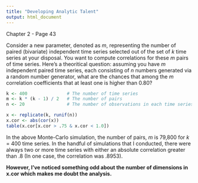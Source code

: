 ```yaml
---
title: "Developing Analytic Talent"
output: html_document
---
```


Chapter 2 - Page 43 

Consider a new parameter, denoted as *m*, representing the number of paired (bivariate) independent time series selected out of the set of *k* time series at your disposal.  You want to compute correlations for these *m* pairs of time series.  Here's a theoritical question:  assuming you have *m* independent paired time series, each consisting of *n* numbers generated via a random number generator, what are the chances that among the *m* correlation coefficients that at least one is higher than 0.80?

```r
k <- 400               # The number of time series
m <- k * (k - 1) / 2   # The number of pairs
n <- 20                # The number of observations in each time series

x <- replicate(k, runif(n))
x.cor <- abs(cor(x))
table(x.cor[x.cor > .75 & x.cor < 1.0])
```

In the above Monte-Carlo simulation, the number of pairs, *m* is 79,800 for *k* = 400 time series.  In the handful of simulations that I conducted, there were always two or more time series with either an absolute correlation greater than .8 (In one case, the correlation was .8953).  

**However, I've noticed something odd about the number of dimensions in x.cor which makes me doubt the analysis.**






